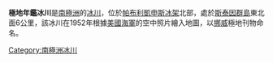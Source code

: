 {{coord|69|36|S|76|0|E|display=title}}

'''極地年鑑冰川'''是[[南極洲|南極洲]]的[[冰川|冰川]]，位於[[帕布利凱申斯冰架|帕布利凱申斯冰架]]北部，處於[[斯泰因群島|斯泰因群島]]東北面6公里，該冰川在1952年根據[[美國海軍|美國海軍]]的空中照片繪入地圖，以[[挪威|挪威]]極地刊物命名。

{{Antarctica-geo-stub}}
[[Category:南極洲冰川|Category:南極洲冰川]]
